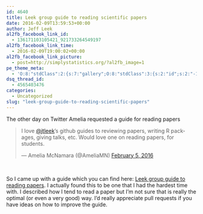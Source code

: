 ```yaml
---
id: 4640
title: Leek group guide to reading scientific papers
date: 2016-02-09T13:59:53+00:00
author: Jeff Leek
al2fb_facebook_link_id:
  - 136171103105421_921733264549197
al2fb_facebook_link_time:
  - 2016-02-09T19:00:02+00:00
al2fb_facebook_link_picture:
  - post=http://simplystatistics.org/?al2fb_image=1
pe_theme_meta:
  - 'O:8:"stdClass":2:{s:7:"gallery";O:8:"stdClass":3:{s:2:"id";s:2:"-1";s:5:"width";s:0:"";s:6:"height";s:0:"";}s:5:"video";O:8:"stdClass":1:{s:2:"id";s:2:"-1";}}'
dsq_thread_id:
  - 4565403476
categories:
  - Uncategorized
slug: "leek-group-guide-to-reading-scientific-papers"
---
```

The other day on Twitter Amelia requested a guide for reading papers

<blockquote class="twitter-tweet" data-width="550">
  <p lang="en" dir="ltr">
    I love <a href="https://twitter.com/jtleek">@jtleek</a>’s github guides to reviewing papers, writing R packages, giving talks, etc. Would love one on reading papers, for students.
  </p>
  
  <p>
    &mdash; Amelia McNamara (@AmeliaMN) <a href="https://twitter.com/AmeliaMN/status/695633602751635456">February 5, 2016</a>
  </p>
</blockquote>



&nbsp;

So I came up with a guide which you can find here: [Leek group guide to reading papers](https://github.com/jtleek/readingpapers). I actually found this to be one that I had the hardest time with. I described how I tend to read a paper but I'm not sure that is really the optimal (or even a very good) way. I'd really appreciate pull requests if you have ideas on how to improve the guide.
